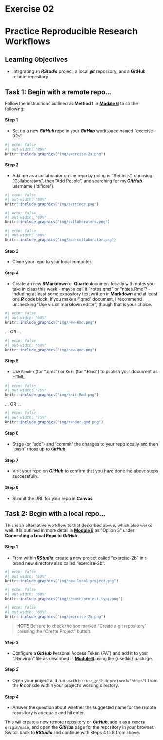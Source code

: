 # Exercise 02 {.unnumbered}

# Practice Reproducible Research Workflows {.unnumbered}

## Learning Objectives {.unnumbered}

- Integrating an ***RStudio*** project, a local ***git*** repository, and a **GitHub** remote repository

## Task 1: Begin with a remote repo... {.unnumbered}

Follow the instructions outlined as **Method 1** in [**Module 6**](#module-06) to do the following:

#### Step 1 {.unnumbered}

- Set up a new ***GitHub*** repo in your ***GitHub*** workspace named "exercise-02a".

```{r}
#| echo: false
#| out-width: "80%"
knitr::include_graphics("img/exercise-2a.png")
```

#### Step 2 {.unnumbered}

- Add me as a collaborator on the repo by going to "Settings", choosing "Collaborators", then "Add People", and searching for my ***GitHub*** username (“difiore”).

```{r}
#| echo: false
#| out-width: "80%"
knitr::include_graphics("img/settings.png")
```

```{r}
#| echo: false
#| out-width: "80%"
knitr::include_graphics("img/collaborators.png")
```

```{r}
#| echo: false
#| out-width: "80%"
knitr::include_graphics("img/add-collaborator.png")
```

#### Step 3 {.unnumbered}

- Clone your repo to your local computer.

#### Step 4 {.unnumbered}

- Create an new **RMarkdown** or **Quarto** document locally with notes you take in class this week - maybe call it "notes.qmd" or "notes.Rmd"? - including at least some expository text written in **Markdown** and at least one ***R*** code block. If you make a ".qmd" document, I recommend unchecking "Use visual markdown editor", though that is your choice.

```{r}
#| echo: false
#| out-width: "60%"
knitr::include_graphics("img/new-Rmd.png")
```

... OR ...

```{r}
#| echo: false
#| out-width: "60%"
knitr::include_graphics("img/new-qmd.png")
```

#### Step 5 {.unnumbered}

- Use `Render` (for ".qmd") or `Knit` (for ".Rmd") to publish your document as HTML.

```{r}
#| echo: false
#| out-width: "75%"
knitr::include_graphics("img/knit-Rmd.png")
```

... OR ...

```{r}
#| echo: false
#| out-width: "75%"
knitr::include_graphics("img/render-qmd.png")
```

#### Step 6 {.unnumbered}

- Stage (or "add") and "commit" the changes to your repo locally and then "push" those up to ***GitHub***.

#### Step 7 {.unnumbered}

- Visit your repo on ***GitHub*** to confirm that you have done the above steps successfully.

#### Step 8 {.unnumbered}

- Submit the URL for your repo in **Canvas**

## Task 2: Begin with a local repo... {.unnumbered}

This is an alternative workflow to that described above, which also works well. It is outlined in more detail in [**Module 6**](#module-06) as "Option 3" under **Connecting a Local Repo to** ***GitHub***.

#### Step 1 {.unnumbered}

- From within ***RStudio***, create a new project called "exercise-2b" in a brand new directory also called "exercise-2b".

```{r}
#| echo: false
#| out-width: "60%"
knitr::include_graphics("img/new-local-project.png")
```

```{r}
#| echo: false
#| out-width: "60%"
knitr::include_graphics("img/choose-project-type.png")
```

```{r}
#| echo: false
#| out-width: "60%"
knitr::include_graphics("img/exercise-2b.png")
```

> **NOTE** Be sure to check the box marked "Create a git repository" pressing the "Create Project" button.

#### Step 2 {.unnumbered}

- Configure a ***GitHub*** Personal Access Token (PAT) and add it to your “.Renviron” file as described in [**Module 6**](#module-06) using the {usethis} package.

#### Step 3 {.unnumbered}

- Open your project and run `usethis::use_github(protocol="https")` from the ***R*** console within your project's working directory.

#### Step 4 {.unnumbered}

- Answer the question about whether the suggested name for the remote repository is adequate and hit enter.

This will create a new remote repository on ***GitHub***, add it as a `remote origin/main`, and open the ***GitHub*** page for the repository in your browser. Switch back to ***RStudio*** and continue with Steps 4 to 8 from above.
